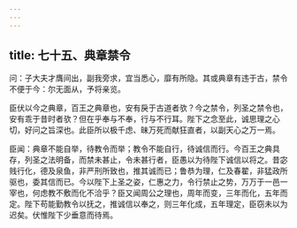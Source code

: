 ```yaml
---
---
---
```

title: 七十五、典章禁令
---



问：子大夫才膺间出，副我旁求，宜当悉心，靡有所隐。其或典章有违于古，禁令不便于今：尔无面从，予将亲览。

臣伏以今之典章，百王之典章也，安有戾于古道者欤？今之禁令，列圣之禁令也，安有乖于昔时者欤？但在乎奉与不奉，行与不行耳。陛下之念至此，诚思理之心切，好问之旨深也。此臣所以极千虑、昧万死而献狂直者，以副天心之万一焉。

臣闻：典章不能自举，待教令而举；教令不能自行，待诚信而行。今百王之典具存，列圣之法明备，而禁未甚止，令未甚行者，臣愚以为待陛下诚信以将之。昔宓贱行化，德及泉鱼，非严刑所致也，推其诚而已；鲁恭为理，仁及春翟，非猛政所驱也，委其信而已。今以陛下上圣之姿，仁惠之力，令行禁止之势，万万于一邑一宰也，何虑教不敷而化不洽乎？臣又闻周公之理也，周年而变，三年而化，五年而定。陛下苟能勤教令以抚之，推诚信以奉之，则三年化成，五年理定，臣窃未以为迟矣。伏惟陛下少垂意而待焉。
